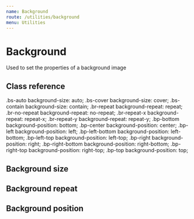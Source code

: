 ```yaml
---
name: Background
route: /utilities/background
menu: Utilities
---
```



# Background

Used to set the properties of a background image

## Class reference

<Reference>
  <Property>
    <Name>.bs-auto</Name>
    <Output>background-size: auto;</Output>
  </Property>
  <Property>
    <Name>.bs-cover</Name>
    <Output>background-size: cover;</Output>
  </Property>
  <Property>
    <Name>.bs-contain</Name>
    <Output>background-size: contain;</Output>
  </Property>
  <Property>
    <Name>.br-repeat</Name>
    <Output>background-repeat: repeat;</Output>
  </Property>
  <Property>
    <Name>.br-no-repeat</Name>
    <Output>background-repeat: no-repeat;</Output>
  </Property>
  <Property>
    <Name>.br-repeat-x</Name>
    <Output>background-repeat: repeat-x;</Output>
  </Property>
  <Property>
    <Name>.br-repeat-y</Name>
    <Output>background-repeat: repeat-y;</Output>
  </Property>
  <Property>
    <Name>.bp-bottom</Name>
    <Output>background-position: bottom;</Output>
  </Property>
  <Property>
    <Name>.bp-center</Name>
    <Output>background-position: center;</Output>
  </Property>
  <Property>
    <Name>.bp-left</Name>
    <Output>background-position: left;</Output>
  </Property>
  <Property>
    <Name>.bp-left-bottom</Name>
    <Output>background-position: left-bottom;</Output>
  </Property>
  <Property>
    <Name>.bp-left-top</Name>
    <Output>background-position: left-top;</Output>
  </Property>
  <Property>
    <Name>.bp-right</Name>
    <Output>background-position: right;</Output>
  </Property>
  <Property>
    <Name>.bp-right-bottom</Name>
    <Output>background-position: right-bottom;</Output>
  </Property>
  <Property>
    <Name>.bp-right-top</Name>
    <Output>background-position: right-top;</Output>
  </Property>
  <Property>
    <Name>.bp-top</Name>
    <Output>background-position: top;</Output>
  </Property>
</Reference>

## Background size

<Sandbox>
  <Sandbox.Preview>
    <div
      alt="random image"
      className="bs-cover br-no-repeat bg-tertiary-100 w-100p"
      style={{
        height: "200px",
        backgroundImage: "url(https://source.unsplash.com/WLUHO9A_xik/500x180)"
      }}
    />
    <Spacer my={8} />
    <div
      alt="random image"
      className="bs-contain br-no-repeat bg-tertiary-100 w-100p"
      style={{
        height: "200px",
        backgroundImage: "url(https://source.unsplash.com/WLUHO9A_xik/500x180)"
      }}
    />
    <Spacer my={8} />
    <div
      alt="random image"
      className="bs-auto br-no-repeat bg-tertiary-100 w-100p"
      style={{
        height: "200px",
        backgroundImage: "url(https://source.unsplash.com/WLUHO9A_xik/500x180)"
      }}
    />
  </Sandbox.Preview>
  <Sandbox.Code>
    <div className="bs-cover" />
    <div className="bs-contain" />
    <div className="bs-auto" />
  </Sandbox.Code>
</Sandbox>

## Background repeat

<Sandbox>
  <Sandbox.Preview>
    <div
      alt="random image"
      className="br-repeat bp-center bg-tertiary-100 w-100p"
      style={{
        height: "200px",
        backgroundImage: "url(https://source.unsplash.com/WLUHO9A_xik/100x100)"
      }}
    />
    <Spacer my={8} />
    <div
      alt="random image"
      className="br-no-repeat bp-center bg-tertiary-100 w-100p"
      style={{
        height: "200px",
        backgroundImage: "url(https://source.unsplash.com/WLUHO9A_xik/100x100)"
      }}
    />
    <Spacer my={8} />
    <div
      alt="random image"
      className="br-repeat-x bp-center bg-tertiary-100 w-100p"
      style={{
        height: "200px",
        backgroundImage: "url(https://source.unsplash.com/WLUHO9A_xik/100x100)"
      }}
    />
    <Spacer my={8} />
    <div
      alt="random image"
      className="br-repeat-y bp-center bg-tertiary-100 w-100p"
      style={{
        height: "200px",
        backgroundImage: "url(https://source.unsplash.com/WLUHO9A_xik/100x100)"
      }}
    />
  </Sandbox.Preview>
  <Sandbox.Code>
    <div className="br-repeat" />
    <div className="br-no-repeat" />
    <div className="br-repeat-x" />
    <div className="br-no-repeat-y" />
  </Sandbox.Code>
</Sandbox>

## Background position

<Sandbox>
  <Sandbox.Preview>
    <div
      alt="random image"
      className="br-no-repeat bp-center bg-tertiary-100 w-100p"
      style={{
        height: "140px",
        backgroundImage: "url(https://source.unsplash.com/WLUHO9A_xik/100x100)"
      }}
    />
    <Spacer my={8} />
    <div
      alt="random image"
      className="br-no-repeat bp-top bg-tertiary-100 w-100p"
      style={{
        height: "140px",
        backgroundImage: "url(https://source.unsplash.com/WLUHO9A_xik/100x100)"
      }}
    />
    <Spacer my={8} />
    <div
      alt="random image"
      className="br-no-repeat bp-right-top bg-tertiary-100 w-100p"
      style={{
        height: "140px",
        backgroundImage: "url(https://source.unsplash.com/WLUHO9A_xik/100x100)"
      }}
    />
    <Spacer my={8} />
    <div
      alt="random image"
      className="br-no-repeat bp-right bg-tertiary-100 w-100p"
      style={{
        height: "140px",
        backgroundImage: "url(https://source.unsplash.com/WLUHO9A_xik/100x100)"
      }}
    />
    <Spacer my={8} />
    <div
      alt="random image"
      className="br-no-repeat bp-right-bottom bg-tertiary-100 w-100p"
      style={{
        height: "140px",
        backgroundImage: "url(https://source.unsplash.com/WLUHO9A_xik/100x100)"
      }}
    />
    <Spacer my={8} />
    <div
      alt="random image"
      className="br-no-repeat bp-bottom bg-tertiary-100 w-100p"
      style={{
        height: "140px",
        backgroundImage: "url(https://source.unsplash.com/WLUHO9A_xik/100x100)"
      }}
    />
    <Spacer my={8} />
    <div
      alt="random image"
      className="br-no-repeat bp-left-bottom bg-tertiary-100 w-100p"
      style={{
        height: "140px",
        backgroundImage: "url(https://source.unsplash.com/WLUHO9A_xik/100x100)"
      }}
    />
    <Spacer my={8} />
    <div
      alt="random image"
      className="br-no-repeat bp-left bg-tertiary-100 w-100p"
      style={{
        height: "140px",
        backgroundImage: "url(https://source.unsplash.com/WLUHO9A_xik/100x100)"
      }}
    />
    <Spacer my={8} />
    <div
      alt="random image"
      className="br-no-repeat bp-left-top bg-tertiary-100 w-100p"
      style={{
        height: "140px",
        backgroundImage: "url(https://source.unsplash.com/WLUHO9A_xik/100x100)"
      }}
    />
  </Sandbox.Preview>
  <Sandbox.Code>
    <div className="bp-center" />
    <div className="bp-top" />
    <div className="bp-right-top" />
    <div className="bp-right" />
    <div className="bp-right-bottom" />
    <div className="bp-bottom" />
    <div className="bp-left-bottom" />
    <div className="bp-left" />
    <div className="bp-left-top" />
  </Sandbox.Code>
</Sandbox>
